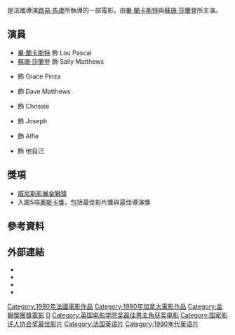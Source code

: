 {{noteTA
|T=zh-hk:老賊出更; zh-tw:大西洋城 (電影); zh-cn:大西洋城 (电影);
|G1=Show
|1=zh-hk:老賊出更; zh-tw:大西洋城; zh-cn:大西洋城;
}}
{{Infobox_Film
| name           = 大西洋城
| original_name  = ''Atlantic City''
| image          = Atlantic city film.jpg
| caption        =
| writer         = {{link-en|John Guare|John Guare}}
| starring       = [[畢·蘭卡斯特|畢·蘭卡斯特]]<br />[[蘇珊·莎蘭登|蘇珊·莎蘭登]]<br />{{link-en|Kate Reid|Kate Reid}}<br />{{link-en|Robert Joy|Robert Joy}}<br />{{link-en|Hollis McLaren|Hollis McLaren}}<br />{{link-en|Michel Piccoli|Michel Piccoli}}<br />{{link-en|Al Waxman|Al Waxman}}<br />
| director       = [[路易·馬盧|路易·馬盧]]
| music          = [[Michel_Legrand|Michel Legrand]]
| producer       = {{link-en|Denis Héroux|Denis Héroux}}<br />{{link-en|John Kemeny|John Kemeny (film producer)}}
| cinematography = Richard Ciupka
| editing         = Suzanne Baron
| studio          = Selta Films
| distributor    = [[派拉蒙電影|派拉蒙電影]]
| released       = {{flagicon|Italy}} 1980年9月2日 (於[[威尼斯影展|威尼斯影展]]中首映)<br />{{flagicon|France}} 1980年9月3日<br />{{flagicon|Canada}} 1980年12月19日<br />{{flagicon|USA}} 1981年4月3日<br />{{flagicon|Australia}} 1981年10月1日
| country        = [[加拿大|加拿大]] / [[法國|法國]]
| runtime        = 104分鐘
| language       = [[英語|英語]]
| budget         = ~ US$7,200,000
| imdb_id        = 0080388
| cn_name        = 大西洋城
| hk_name        = 老賊出更
| tw_name        = 大西洋城
}}
{{作品名稱|name=''Atlantic City''|hk=老賊出更|tw=大西洋城|equiv-cn=tw}}是法國導演[[路易·馬盧|路易·馬盧]]所執導的一部電影，由[[畢·蘭卡斯特|畢·蘭卡斯特]]與[[蘇珊·莎蘭登|蘇珊·莎蘭登]]所主演。

==演員==
*[[畢·蘭卡斯特|畢·蘭卡斯特]] 飾 Lou Pascal
*[[蘇珊·莎蘭登|蘇珊·莎蘭登]] 飾 Sally Matthews
*{{link-en|Kate Reid|Kate Reid}} 飾 Grace Pinza
*{{link-en|Robert Joy|Robert Joy}} 飾 Dave Matthews
*{{link-en|Hollis McLaren|Hollis McLaren}} 飾 Chrissie
*{{link-en|Michel Piccoli|Michel Piccoli}} 飾 Joseph
*{{link-en|Al Waxman|Al Waxman}} 飾 Alfie
*{{link-en|Robert Goulet|Robert Goulet}} 飾 他自己

==獎項==
*[[威尼斯影展|威尼斯影展]][[金獅獎_(威尼斯影展)|金獅獎]]
*入圍5項[[奧斯卡獎|奧斯卡獎]]，包括最佳影片獎與最佳導演獎

==參考資料==
{{reflist|2}}

==外部連結==
* {{IMDb title|0080388}}
* {{Rotten-tomatoes|atlantic_city}}
* {{douban|1294508}}
* {{mojo title|atlanticcity}}

{{國家影評人協會獎最佳影片}}
{{金獅獎得獎作品}}

[[Category:1980年法國電影作品|Category:1980年法國電影作品]]
[[Category:1980年加拿大電影作品|Category:1980年加拿大電影作品]]
[[Category:金獅獎獲獎電影|Category:金獅獎獲獎電影]]
[[Category:路易·马勒执导的电影|D]]
[[Category:英国电影学院奖最佳男主角获奖电影|Category:英国电影学院奖最佳男主角获奖电影]]
[[Category:国家影评人协会奖最佳影片|Category:国家影评人协会奖最佳影片]]
[[Category:法国英语片|Category:法国英语片]]
[[Category:1980年代英语片|Category:1980年代英语片]]